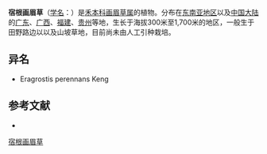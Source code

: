 {{Speciesbox
| name = 宿根画眉草
| status = 
| status_system = 
| image =
| genus = Eragrostis
| species = perennans
| authority = Keng
}}

'''宿根画眉草'''（[[学名|学名]]：{{lang|la|''Eragrostis perennans''}}）是[[禾本科|禾本科]][[画眉草属|画眉草属]]的植物。分布在[[东南亚地区|东南亚地区]]以及[[中国大陆|中国大陆]]的[[广东|广东]]、[[广西|广西]]、[[福建|福建]]、[[贵州|贵州]]等地，生长于海拔300米至1,700米的地区，一般生于田野路边以以及山坡草地，目前尚未由人工引种栽培。

== 异名 ==
* Eragrostis perennans Keng

== 参考文献 ==
<div class="references-small">
* {{cite web| url =http://www.bioinfo.cn/db05/KmzwSpecies.php?action=view&id=9457| title =宿根画眉草| work =《中国高等植物数据库全库》| publisher =中国科学院微生物研究所| author =昆明植物研究所| accessdate =2009-02-25| deadurl =yes| archiveurl =https://web.archive.org/web/20160305021303/http://www.bioinfo.cn/db05/KmzwSpecies.php?action=view&id=9457| archivedate =2016-03-05}}
</div>
{{Taxonbar|from=Q15232513}}

[[Category:画眉草属|宿根画眉草]]


{{植物小作品}}